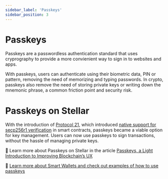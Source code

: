 ```yaml
---
sidebar_label: 'Passkeys'
sidebar_position: 3
---
```



# Passkeys

Passkeys are a passwordless authentication standard that uses cryprography to provide a more convienient way to sign in to websites and apps. 

With passkeys, users can authenticate using their biometric data, PIN or pattern, removing the need of memorizing and typing passwords. In crypto, passkeys also remove the need of storing private keys or writing down the mnemonic phrase, a common friction point and security risk.

# Passkeys on Stellar

With the introduction of [Protocol 21](https://stellar.org/blog/developers/announcing-protocol-21), which introduced [native support for secp256r1 verification](https://github.com/stellar/stellar-protocol/blob/master/core/cap-0051.md) in smart contracts, passkeys became a viable option for key management. Users can now use passkeys to sign transactions, without the hassle of managing private keys.

📖 Learn more about Passkeys on Stellar in the article [Passkeys, a Light Introduction to Improving Blockchain’s UX](https://stellar.org/blog/developers/passkeys-a-light-introduction-to-improving-blockchain-s-ux)

📖 [Learn more about Smart Wallets and check out examples of how to use passkeys](https://developers.stellar.org/docs/build/apps/smart-wallets)
